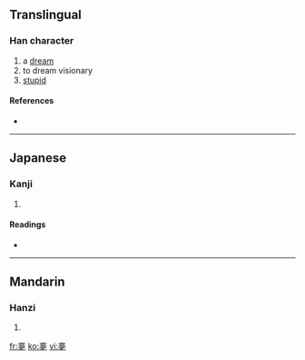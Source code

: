 ==Translingual==

===Han character===
{{Han char|rn=36|rad=夕|as=11|sn=14|four=|canj=卜戈田弓 (YIWN)}}

# a [[dream]]
# to dream visionary
# [[stupid]]

====References====
* {{Han ref|kx=0247.170|dkj=05803|hdz=20866.080|uh=5923|ud=22819}}

----

==Japanese==

===Kanji===
{{ja-kanji|grade=|rs=夕11}}

# {{defn|Japanese}}

====Readings====
* {{ja-readings|on=[[ぼう]] (bō), [[む]] (mu)|kun=[[ゆめ]] (yume)}}

----

==Mandarin==

===Hanzi===
{{cmn-hanzi|pin=[[dài]] ([[dai4]]), [[mèng]] ([[meng4]]), [[tài]] ([[tai4]])|wg=tai<sup>4</sup>, meng<sup>4</sup>, t'ai<sup>4</sup>}}

# {{defn|Mandarin}}

[[fr:夣]]
[[ko:夣]]
[[vi:夣]]